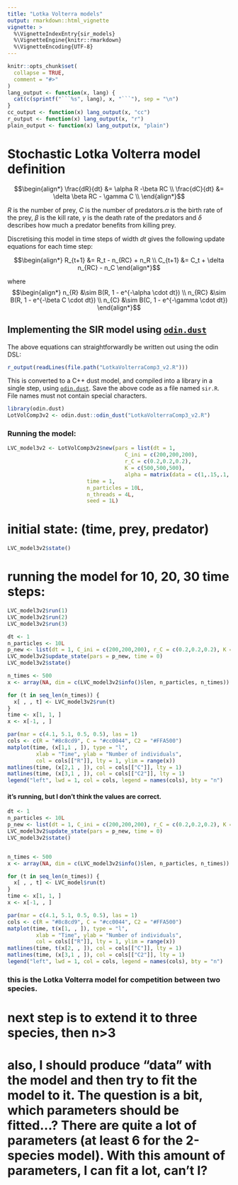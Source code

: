 ```yaml
---
title: "Lotka Volterra models"
output: rmarkdown::html_vignette
vignette: >
  %\VignetteIndexEntry{sir_models}
  %\VignetteEngine{knitr::rmarkdown}
  %\VignetteEncoding{UTF-8}
---
```


```r
knitr::opts_chunk$set(
  collapse = TRUE,
  comment = "#>"
)
lang_output <- function(x, lang) {
  cat(c(sprintf("```%s", lang), x, "```"), sep = "\n")
}
cc_output <- function(x) lang_output(x, "cc")
r_output <- function(x) lang_output(x, "r")
plain_output <- function(x) lang_output(x, "plain")
```

# Stochastic Lotka Volterra model definition


$$\begin{align*}
\frac{dR}{dt} &= \alpha R -\beta RC \\
\frac{dC}{dt} &= \delta \beta RC - \gamma C \\
\end{align*}$$

$R$ is the number of prey, $C$ is the number of predators.$\alpha$ is the birth rate of the prey, $\beta$ is the kill rate, $\gamma$ is the death rate of the predators and $\delta$ describes how much a predator benefits from killing prey.

Discretising this model in time steps of width $dt$ gives the following update equations for each time step:

$$\begin{align*}
R_{t+1} &= R_t - n_{RC} + n_R \\
C_{t+1} &= C_t + \delta n_{RC}  - n_C
\end{align*}$$

where
$$\begin{align*}
n_{R} &\sim B(R, 1 - e^{-\alpha \cdot dt}) \\
n_{RC} &\sim B(R, 1 - e^{-\beta C \cdot dt}) \\
n_{C} &\sim B(C, 1 - e^{-\gamma \cdot dt})
\end{align*}$$

## Implementing the SIR model using [`odin.dust`](https://mrc-ide.github.io/odin.dust/)

The above equations can straightforwardly be written out using the odin DSL:

```r
r_output(readLines(file.path("LotkaVolterraComp3_v2.R")))
```

This is converted to a C++ dust model, and compiled into a library in a single step, using [`odin.dust`](https://mrc-ide.github.io/odin.dust/). Save the above code as a file named `sir.R`. File names must not contain special characters.

```r
library(odin.dust)
LotVolComp3v2 <- odin.dust::odin_dust("LotkaVolterraComp3_v2.R")
```

### Running the model:

```r
LVC_model3v2 <- LotVolComp3v2$new(pars = list(dt = 1,
                                     C_ini = c(200,200,200),
                                     r_C = c(0.2,0.2,0.2),
                                     K = c(500,500,500),
                                     alpha = matrix(data = c(1,.15,.1,.1,1,.12,.1,.11,1),nrow = 3, ncol = 3, byrow = TRUE, dimnames = list(c("R","C","C2"),c("R","C","C2")) )),
                         time = 1,
                         n_particles = 10L,
                         n_threads = 4L,
                         seed = 1L)
```

# initial state: (time, prey, predator)

```r
LVC_model3v2$state()
```



# running the model for 10, 20, 30 time steps:

```r
LVC_model3v2$run(1)
LVC_model3v2$run(2)
LVC_model3v2$run(3)
```

```r
dt <- 1
n_particles <- 10L
p_new <- list(dt = 1, C_ini = c(200,200,200), r_C = c(0.2,0.2,0.2), K = c(200,200,200), alpha = matrix(data = c(1,.15,.1,.1,1,.12,.1,.11,1),nrow = 3, ncol = 3, byrow = TRUE, dimnames = list(c("R","C","C2"),c("R","C","C2"))))
LVC_model3v2$update_state(pars = p_new, time = 0)
LVC_model3v2$state()
```


```r
n_times <- 500
x <- array(NA, dim = c(LVC_model3v2$info()$len, n_particles, n_times))

for (t in seq_len(n_times)) {
  x[ , , t] <- LVC_model3v2$run(t)
}
time <- x[1, 1, ]
x <- x[-1, , ]

par(mar = c(4.1, 5.1, 0.5, 0.5), las = 1)
cols <- c(R = "#8c8cd9", C = "#cc0044", C2 = "#FFA500")
matplot(time, (x[1,1 , ]), type = "l",
         xlab = "Time", ylab = "Number of individuals",
         col = cols[["R"]], lty = 1, ylim = range(x))
matlines(time, (x[2,1 , ]), col = cols[["C"]], lty = 1)
matlines(time, (x[3,1 , ]), col = cols[["C2"]], lty = 1)
legend("left", lwd = 1, col = cols, legend = names(cols), bty = "n")
```

#### it's running, but I don't think the values are correct.



```r
dt <- 1
n_particles <- 10L
p_new <- list(dt = 1, C_ini = c(200,200,200), r_C = c(0.2,0.2,0.2), K = c(500,500,500), alpha = matrix(data = c(1,.15,.1,.1,1,.12,.1,.11,1),nrow = 3, ncol = 3, byrow = TRUE, dimnames = list(c("R","C","C2"),c("R","C","C2"))))
LVC_model3v2$update_state(pars = p_new, time = 0)
LVC_model3v2$state()


n_times <- 500
x <- array(NA, dim = c(LVC_model3v2$info()$len, n_particles, n_times))

for (t in seq_len(n_times)) {
  x[ , , t] <- LVC_model$run(t)
}
time <- x[1, 1, ]
x <- x[-1, , ]

par(mar = c(4.1, 5.1, 0.5, 0.5), las = 1)
cols <- c(R = "#8c8cd9", C = "#cc0044", C2 = "#FFA500")
matplot(time, t(x[1, , ]), type = "l",
         xlab = "Time", ylab = "Number of individuals",
         col = cols[["R"]], lty = 1, ylim = range(x))
matlines(time, t(x[2, , ]), col = cols[["C"]], lty = 1)
matlines(time, (x[3,1 , ]), col = cols[["C2"]], lty = 1)
legend("left", lwd = 1, col = cols, legend = names(cols), bty = "n")
```


### this is the Lotka Volterra model for competition between two species.
# next step is to extend it to three species, then n>3
# also, I should produce "data" with the model and then try to fit the model to it. The question is a bit, which parameters should be fitted...? There are quite a lot of parameters (at least 6 for the 2-species model). With this amount of parameters, I can fit a lot, can't I?



